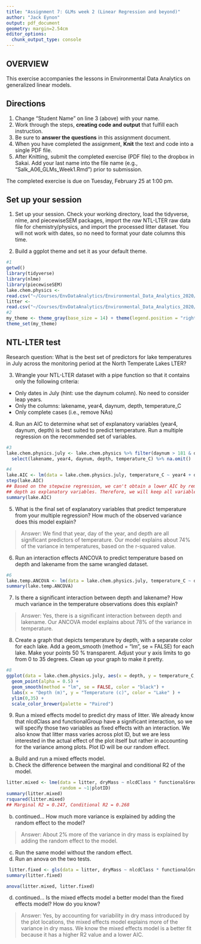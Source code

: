 ```yaml
---
title: "Assignment 7: GLMs week 2 (Linear Regression and beyond)"
author: "Jack Eynon"
output: pdf_document
geometry: margin=2.54cm
editor_options: 
  chunk_output_type: console
---
```


## OVERVIEW

This exercise accompanies the lessons in Environmental Data Analytics on generalized linear models. 

## Directions
1. Change "Student Name" on line 3 (above) with your name.
3. Work through the steps, **creating code and output** that fulfill each instruction.
4. Be sure to **answer the questions** in this assignment document.
6. When you have completed the assignment, **Knit** the text and code into a single PDF file.
8. After Knitting, submit the completed exercise (PDF file) to the dropbox in Sakai. Add your last name into the file name (e.g., "Salk_A06_GLMs_Week1.Rmd") prior to submission.

The completed exercise is due on Tuesday, February 25 at 1:00 pm.

## Set up your session 
1. Set up your session. Check your working directory, load the tidyverse, nlme, and piecewiseSEM packages, import the *raw* NTL-LTER raw data file for chemistry/physics, and import the processed litter dataset. You will not work with dates, so no need to format your date columns this time.

2. Build a ggplot theme and set it as your default theme.

```r
#1
getwd()
library(tidyverse)
library(nlme)
library(piecewiseSEM)
lake.chem.physics <- 
read.csv("~/Courses/EnvDataAnalytics/Environmental_Data_Analytics_2020/Data/Raw/NTL-LTER_Lake_ChemistryPhysics_Raw.csv")
litter <- 
read.csv("~/Courses/EnvDataAnalytics/Environmental_Data_Analytics_2020/Data/Processed/NEON_NIWO_Litter_mass_trap_Processed.csv")
#2
my_theme <- theme_gray(base_size = 14) + theme(legend.position = "right")
theme_set(my_theme)
```


## NTL-LTER test
Research question: What is the best set of predictors for lake temperatures in July across the monitoring period at the North Temperate Lakes LTER? 

3. Wrangle your NTL-LTER dataset with a pipe function so that it contains only the following criteria: 

* Only dates in July (hint: use the daynum column). No need to consider leap years.
* Only the columns: lakename, year4, daynum, depth, temperature_C
* Only complete cases (i.e., remove NAs)

4. Run an AIC to determine what set of explanatory variables (year4, daynum, depth) is best suited to predict temperature. Run a multiple regression on the recommended set of variables. 

```r
#3
lake.chem.physics.july <- lake.chem.physics %>% filter(daynum > 181 & daynum < 213) %>%
  select(lakename, year4, daynum, depth, temperature_C) %>% na.omit()

#4
lake.AIC <- lm(data = lake.chem.physics.july, temperature_C ~ year4 + daynum + depth)
step(lake.AIC)
## Based on the stepwise regression, we can't obtain a lower AIC by removing year4, daynum, or
## depth as explanatory variables. Therefore, we will keep all variables in our regression model.
summary(lake.AIC)
```

5. What is the final set of explanatory variables that predict temperature from your multiple regression? How much of the observed variance does this model explain?

> Answer: We find that year, day of the year, and depth are all significant predictors of temperature. Our model explains about 74% of the variance in temperatures, based on the r-squared value.

6. Run an interaction effects ANCOVA to predict temperature based on depth and lakename from the same wrangled dataset.

```r
#6
lake.temp.ANCOVA <- lm(data = lake.chem.physics.july, temperature_C ~ depth * lakename)
summary(lake.temp.ANCOVA)
```

7. Is there a significant interaction between depth and lakename? How much variance in the temperature observations does this explain?

> Answer: Yes, there is a significant interaction between depth and lakename. Our ANCOVA model explains about 78% of the variance in temperature.

8. Create a graph that depicts temperature by depth, with a separate color for each lake. Add a geom_smooth (method = "lm", se = FALSE) for each lake. Make your points 50 % transparent. Adjust your y axis limits to go from 0 to 35 degrees. Clean up your graph to make it pretty. 

```r
#8
ggplot(data = lake.chem.physics.july, aes(x = depth, y = temperature_C, color = lakename)) +
  geom_point(alpha = 0.5) +
  geom_smooth(method = "lm", se = FALSE, color = "black") +
  labs(x = "Depth (m)", y = "Temperature (c)", color = "Lake" ) +
  ylim(0,35) +
  scale_color_brewer(palette = "Paired")
```

9. Run a mixed effects model to predict dry mass of litter. We already know that nlcdClass and functionalGroup have a significant interaction, so we will specify those two variables as fixed effects with an interaction. We also know that litter mass varies across plot ID, but we are less interested in the actual effect of the plot itself but rather in accounting for the variance among plots. Plot ID will be our random effect.

a. Build and run a mixed effects model.
b. Check the difference between the marginal and conditional R2 of the model. 

```r
litter.mixed <- lme(data = litter, dryMass ~ nlcdClass * functionalGroup,
                    random = ~1|plotID)
summary(litter.mixed)
rsquared(litter.mixed)
## Marginal R2 = 0.247, Conditional R2 = 0.268
```

b. continued... How much more variance is explained by adding the random effect to the model? 

> Answer: About 2% more of the variance in dry mass is explained by adding the random effect to the model.

c. Run the same model without the random effect.
d. Run an anova on the two tests. 
```r
 litter.fixed <- gls(data = litter, dryMass ~ nlcdClass * functionalGroup)
summary(litter.fixed)

anova(litter.mixed, litter.fixed)

```

d. continued... Is the mixed effects model a better model than the fixed effects model? How do you know?

> Answer: Yes, by accounting for variability in dry mass introduced by the plot locations, the mixed effects model explains more of the variance in dry mass. We know the mixed effects model is a better fit because it has a higher R2 value and a lower AIC.
